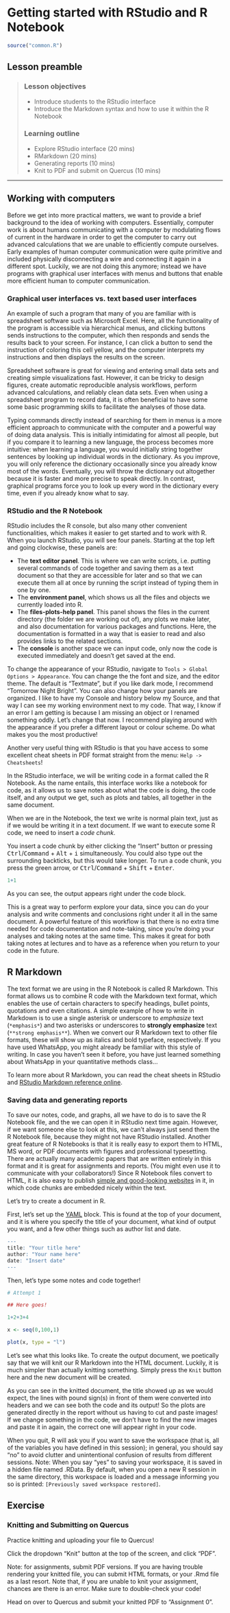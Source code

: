 # Getting started with RStudio and R Notebook {#lec00r-studio}

```r
source("common.R")
```

## Lesson preamble {-}

> ### Lesson objectives
> -   Introduce students to the RStudio interface
> -   Introduce the Markdown syntax and how to use it within the R
>     Notebook
>
> ### Learning outline
> -   Explore RStudio interface (20 mins)
> -   RMarkdown (20 mins)
> -   Generating reports (10 mins)
> -   Knit to PDF and submit on Quercus (10 mins)

------------------------------------------------------------------------

## Working with computers {-}

Before we get into more practical matters, we want to provide a brief
background to the idea of working with computers. Essentially, computer
work is about humans communicating with a computer by modulating flows
of current in the hardware in order to get the computer to carry out
advanced calculations that we are unable to efficiently compute
ourselves. Early examples of human computer communication were quite
primitive and included physically disconnecting a wire and connecting it
again in a different spot. Luckily, we are not doing this anymore;
instead we have programs with graphical user interfaces with menus and
buttons that enable more efficient human to computer communication.

### Graphical user interfaces vs. text based user interfaces

An example of such a program that many of you are familiar with
is spreadsheet software such as Microsoft Excel. Here, all the
functionality of the program is accessible via hierarchical menus, and
clicking buttons sends instructions to the computer, which then responds
and sends the results back to your screen. For instance, I can click a
button to send the instruction of coloring this cell yellow, and the
computer interprets my instructions and then displays the results on the
screen.

Spreadsheet software is great for viewing and entering small data sets
and creating simple visualizations fast. However, it can be tricky to
design figures, create automatic reproducible analysis
workflows, perform advanced calculations, and reliably clean data sets.
Even when using a spreadsheet program to record data, it is often
beneficial to have some some basic programming skills to facilitate the
analyses of those data.

Typing commands directly instead of searching for them in menus is a
more efficient approach to communicate with the computer and a powerful
way of doing data analysis. This is initially intimidating for almost
all people, but if you compare it to learning a new language, the
process becomes more intuitive: when learning a language, you would
initially string together sentences by looking up individual words in
the dictionary. As you improve, you will only reference the dictionary
occasionally since you already know most of the words. Eventually, you
will throw the dictionary out altogether because it is faster and more
precise to speak directly. In contrast, graphical programs force you to
look up every word in the dictionary every time, even if you already
know what to say.

### RStudio and the R Notebook

RStudio includes the R console, but also many other convenient
functionalities, which makes it easier to get started and to work with
R. When you launch RStudio, you will see four panels. Starting at the
top left and going clockwise, these panels are:

-   The **text editor panel**. This is where we can write scripts, i.e.
    putting several commands of code together and saving them as a text
    document so that they are accessible for later and so that we can
    execute them all at once by running the script instead of typing
    them in one by one.
-   The **environment panel**, which shows us all the files and objects we
    currently loaded into R.
-   The **files-plots-help panel**. This panel shows the files in the
    current directory (the folder we are working out of), any plots we
    make later, and also documentation for various packages and
    functions.
    Here, the documentation is formatted in a way that is easier to read
    and also provides links to the related sections.
-   The **console** is another space we can input code, only now the code is
    executed immediately and doesn't get saved at the end.

To change the appearance of your RStudio, navigate to `Tools > Global Options > Appearance`.
You can change the the font and size, and the editor theme. The default is "Textmate", but
if you like dark mode, I recommend "Tomorrow Night Bright". You can also change how your
panels are organized. I like to have my Console and history below my Source, and that way 
I can see my working environment next to my code. That way, I know if an error I am getting is because I am missing an object or I renamed something oddly. Let's change that now. I recommend
playing around with the appearance if you prefer a different layout or colour scheme. Do what
makes you the most productive!


Another very useful thing with RStudio is that you have access to some
excellent cheat sheets in PDF format straight from the menu:
`Help -> Cheatsheets`!    

In the RStudio interface, we will be writing code in a format called the
R Notebook. As the name entails, this interface works like a notebook
for code, as it allows us to save notes about what the code is doing,
the code itself, and any output we get, such as plots and tables, all
together in the same document.

When we are in the Notebook, the text we write is normal plain text,
just as if we would be writing it in a text document. If we want to
execute some R code, we need to insert a *code chunk*. 

You insert a code
chunk by either clicking the "Insert" button or pressing
<kbd>Ctrl</kbd>/<kbd>Command</kbd> + <kbd>Alt</kbd> + <kbd>i</kbd>
simultaneously. You could also type out the surrounding backticks, but
this would take longer. To run a code chunk, you press the green arrow,
or <kbd>Ctrl</kbd>/<kbd>Command</kbd> + <kbd>Shift</kbd> +
<kbd>Enter</kbd>.

```r

1+1

```

As you can see, the output appears right under the code block.

This is a great way to perform explore your data, since you can do your
analysis and write comments and conclusions right under it all in the
same document. A powerful feature of this workflow is that there is no
extra time needed for code documentation and note-taking, since you're
doing your analyses and taking notes at the same time. This makes it
great for both taking notes at lectures and to have as a reference when
you return to your code in the future.

## R Markdown

The text format we are using in the R Notebook is called R Markdown.
This format allows us to combine R code with the Markdown text format,
which enables the use of certain characters to specify headings, bullet
points, quotations and even citations. A simple example of how to write
in Markdown is to use a single asterisk or underscore to *emphasize*
text (`*emphasis*`) and two asterisks or underscores to **strongly
emphasize** text (`**strong emphasis**`). When we convert our R Markdown
text to other file formats, these will show up as italics and bold
typeface, respectively. If you have used WhatsApp, you might already be familiar
with this style of writing. In case you haven't seen it before, you have
just learned something about WhatsApp in your quantitative methods
class...

To learn more about R Markdown, you can read the cheat sheets in RStudio
and [RStudio Markdown reference
online](https://rmarkdown.rstudio.com/authoring_basics.html).

### Saving data and generating reports

To save our notes, code, and graphs, all we have to do is to save the R
Notebook file, and the we can open it in RStudio next time again.
However, if we want someone else to look at this, we can't always just
send them the R Notebook file, because they might not have RStudio
installed. Another great feature of R Notebooks is that it is really
easy to export them to HTML, MS word, or PDF documents with figures and
professional typesetting. There are actually many academic papers that
are written entirely in this format and it is great for assignments and
reports. (You might even use it to communicate with your collaborators!)
Since R Notebook files convert to HTML, it is
also easy to publish [simple and good-looking websites](http://www.cookbook-r.com/Graphs/Colors_(ggplot2)/) in it, in which code chunks
are embedded nicely within the text.

Let's try to create a document in R.

First, let's set up the [YAML](https://yaml.org/) block. This is found at the top of your
document, and it is where you specify the title of your document, what
kind of output you want, and a few other things such as author list and
date.

```r

---
title: "Your title here"
author: "Your name here"
date: "Insert date"
---

```

Then, let's type some notes and code together!

```r

# Attempt 1

## Here goes!

```

```r

1+2+3+4

x <- seq(0,100,1)

plot(x, type = "l")

```

Let's see what this looks like. To create the output document, we
poetically say that we will knit our R Markdown into the HTML document.
Luckily, it is much simpler than actually knitting something. Simply
press the `Knit` button here and the new document will be created.

As you can see in the knitted document, the title showed up as we would
expect, the lines with pound sign(s) in front of them were converted
into headers and we can see both the code and its output! So the plots
are generated directly in the report without us having to cut and paste
images! If we change something in the code, we don't have to find the
new images and paste it in again, the correct one will appear right in
your code.

When you quit, R will ask you if you want to save the workspace (that is, all of the variables you have defined in this session); in general, you should say “no” to avoid clutter and unintentional confusion of results from different sessions. Note: When you say “yes” to saving your workspace, it is saved in a hidden file named .RData. By default, when you open a new R session in the same directory, this workspace is loaded and a message informing you so is printed: `[Previously saved workspace restored]`.

## Exercise {-}

### Knitting and Submitting on Quercus

Practice knitting and uploading your file to Quercus!

Click the dropdown "Knit" button at the top of the screen, and click "PDF".

Note: for assignments, submit PDF versions. If you are having trouble rendering your knitted file, you can submit HTML formats, or your .Rmd file as a last resort. Note that, if you are unable to knit your assignment, chances are there is an error. Make sure to double-check your code!

Head on over to Quercus and submit your knitted PDF to "Assignment 0".

